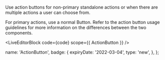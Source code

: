
Use action buttons for non-primary standalone actions or when there are multiple actions a user can choose from.

For primary actions, use a normal <DocumentLink href="components/inputs/Button">Button</DocumentLink>. Refer to the <Link href="https://neptune.wise.com/components/action-button/" target="_blank">action button usage guidelines</Link> for more information on the differences between the two components.

<LiveEditorBlock code={code} scope={{ ActionButton }} />
<GeneratePropsTable componentName="ActionButton" />

  name: 'ActionButton',
  badge: {
    expiryDate: '2022-03-04',
    type: 'new',
  },
};
